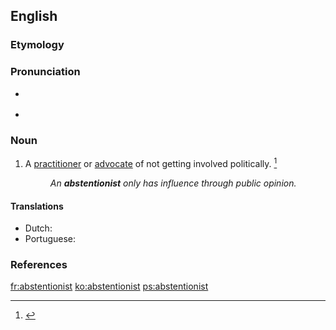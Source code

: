==English==

===Etymology===
{{suffix|abstention|ist|lang=en}}

===Pronunciation===
* {{a|RP}} {{IPA|/əbˈstɛn.ʃn̩.ɪst/|lang=en}}
* {{a|US}} {{IPA|/æbˈstɛn.ʃn̩.ɪst/|/æbˈstɛn.t͡ʃn̩.ɪst/|/əbˈstɛn.ʃn̩.ɪst/|/əbˈstɛn.t͡ʃn̩.ɪst/|lang=en}}

===Noun===
{{en-noun}}

# A [[practitioner]] or [[advocate]] of not getting involved politically. {{defdate|First attested in the late 19<sup>th</sup> century.}}<ref name=SOED>{{R:SOED5|page=9}}</ref>
#: ''An '''abstentionist''' only has influence through public opinion.''

====Translations====
{{trans-top|advocate of not getting involved politically}}
* Dutch: {{t|nl|onthouder|m}}
* Portuguese: {{t|pt|abstencionista|m-f}}
{{trans-mid}}
{{trans-bottom}}

===References===
<references/>

[[fr:abstentionist]]
[[ko:abstentionist]]
[[ps:abstentionist]]